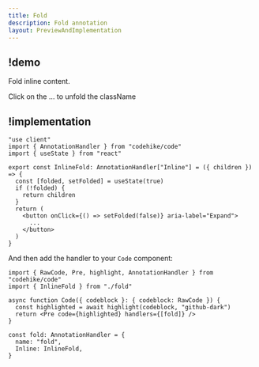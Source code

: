 ```yaml
---
title: Fold
description: Fold annotation
layout: PreviewAndImplementation
---
```


## !demo

Fold inline content.

<Demo name="fold">Click on the ... to unfold the className</Demo>

## !implementation

```tsx fold.tsx -c
"use client"
import { AnnotationHandler } from "codehike/code"
import { useState } from "react"

export const InlineFold: AnnotationHandler["Inline"] = ({ children }) => {
  const [folded, setFolded] = useState(true)
  if (!folded) {
    return children
  }
  return (
    <button onClick={() => setFolded(false)} aria-label="Expand">
      ...
    </button>
  )
}
```

And then add the handler to your `Code` component:

```tsx code.tsx -c
import { RawCode, Pre, highlight, AnnotationHandler } from "codehike/code"
import { InlineFold } from "./fold"

async function Code({ codeblock }: { codeblock: RawCode }) {
  const highlighted = await highlight(codeblock, "github-dark")
  return <Pre code={highlighted} handlers={[fold]} />
}

const fold: AnnotationHandler = {
  name: "fold",
  Inline: InlineFold,
}
```
